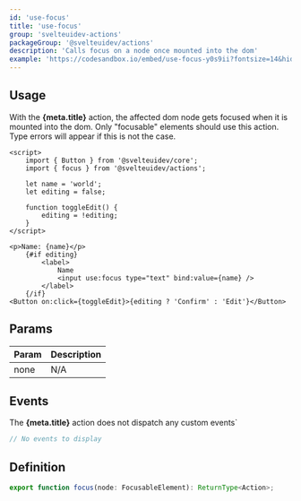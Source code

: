```yaml
---
id: 'use-focus'
title: 'use-focus'
group: 'svelteuidev-actions'
packageGroup: '@svelteuidev/actions'
description: 'Calls focus on a node once mounted into the dom'
example: 'https://codesandbox.io/embed/use-focus-y0s9ii?fontsize=14&hidenavigation=1&module=%2FApp.svelte&theme=dark&view=preview'
---
```


## Usage

<p>
	With the <strong>{meta.title}</strong> action, the affected dom node gets focused when it is
	mounted into the dom. Only "focusable" elements should use this action. Type errors will appear if
	this is not the case.
</p>

```tsx
<script>
    import { Button } from '@svelteuidev/core';
    import { focus } from '@svelteuidev/actions';

    let name = 'world';
    let editing = false;

    function toggleEdit() {
        editing = !editing;
    }
</script>

<p>Name: {name}</p>
    {#if editing}
        <label>
            Name
            <input use:focus type="text" bind:value={name} />
        </label>
    {/if}
<Button on:click={toggleEdit}>{editing ? 'Confirm' : 'Edit'}</Button>
```

## Params

| Param | Description |
| ----- | ----------- |
| none  | N/A         |

## Events

<p>
	The <strong>{meta.title}</strong> action does not dispatch any custom events`
</p>

```ts
// No events to display
```

## Definition

```ts
export function focus(node: FocusableElement): ReturnType<Action>;
```
